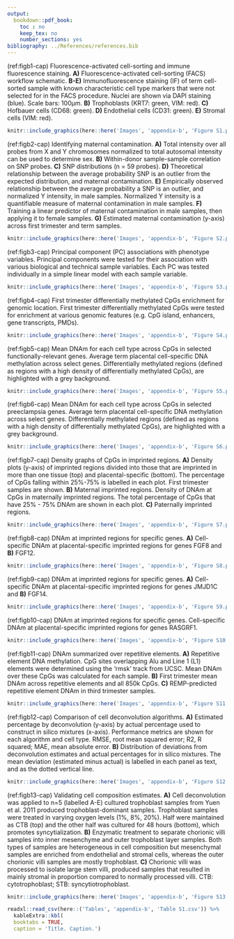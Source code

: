 ```yaml
---
output:
  bookdown::pdf_book:
    toc : no
    keep_tex: no
    number_sections: yes
bibliography: ../References/references.bib
---
```


(ref:figb1-cap) Fluorescence-activated cell-sorting and immune fluorescence staining. **A)** Fluorescence-activated cell-sorting (FACS) workflow schematic. **B-E)** Immunofluorescence staining (IF) of term cell-sorted sample with known characteristic cell type markers that were not selected for in the FACS procedure. Nuclei are shown via DAPI staining (blue). Scale bars: 100µm. **B)** Trophoblasts (KRT7: green, VIM: red). **C)** Hofbauer cells (CD68: green). **D)** Endothelial cells (CD31: green). **E)** Stromal cells (VIM: red).

```r
knitr::include_graphics(here::here('Images', 'appendix-b', 'Figure S1.pdf'))
```

(ref:figb2-cap) Identifying maternal contamination. **A)** Total intensity over all probes from X and Y chromosomes normalized to total autosomal intensity can be used to determine sex.  **B)** Within-donor sample-sample correlation on SNP probes. **C)** SNP distributions (n = 59 probes). **D)** Theoretical relationship between the average probability SNP is an outlier from the expected distribution, and maternal contamination. **E)** Empirically observed relationship between the average probability a SNP is an outlier, and normalized Y intensity, in male samples. Normalized Y intensity is a quantifiable measure of maternal contamination in male samples. **F)** Training a linear predictor of maternal contamination in male samples, then applying it to female samples. **G)** Estimated maternal contamination (y-axis) across first trimester and term samples. 

```r
knitr::include_graphics(here::here('Images', 'appendix-b', 'Figure S2.pdf'))
```

(ref:figb3-cap) Principal component (PC) associations with phenotype variables. Principal components were tested for their association with various biological and technical sample variables. Each PC was tested individually in a simple linear model with each sample variable.

```r
knitr::include_graphics(here::here('Images', 'appendix-b', 'Figure S3.pdf'))
```

(ref:figb4-cap) First trimester differentially methylated CpGs enrichment for genomic location. First trimester differentially methylated CpGs were tested for enrichment at various genomic features (e.g. CpG island, enhancers, gene transcripts, PMDs).

```r
knitr::include_graphics(here::here('Images', 'appendix-b', 'Figure S4.pdf'))
```

(ref:figb5-cap) Mean DNAm for each cell type across CpGs in selected functionally-relevant genes. Average term placental cell-specific DNA methylation across select genes. Differentially methylated regions (defined as regions with a high density of differentially methylated CpGs), are highlighted with a grey background.

```r
knitr::include_graphics(here::here('Images', 'appendix-b', 'Figure S5.pdf'))
```

(ref:figb6-cap) Mean DNAm for each cell type across CpGs in selected preeclampsia genes. Average term placental cell-specific DNA methylation across select genes. Differentially methylated regions (defined as regions with a high density of differentially methylated CpGs), are highlighted with a grey background.

```r
knitr::include_graphics(here::here('Images', 'appendix-b', 'Figure S6.pdf'))
```

(ref:figb7-cap) Density graphs of CpGs in imprinted regions. **A)** Density plots (y-axis) of imprinted regions divided into those that are imprinted in more than one tissue (top) and placental-specific (bottom). The percentage of CpGs falling within 25%-75% is labelled in each plot. First trimester samples are shown. **B)** Maternal imprinted regions. Density of DNAm at CpGs in maternally imprinted regions. The total percentage of CpGs that have 25% - 75% DNAm are shown in each plot. **C)** Paternally imprinted regions.

```r
knitr::include_graphics(here::here('Images', 'appendix-b', 'Figure S7.pdf'))
```

(ref:figb8-cap) DNAm at imprinted regions for specific genes. **A)** Cell-specific DNAm at placental-specific imprinted regions for genes FGF8 and **B)** FGF12.


```r
knitr::include_graphics(here::here('Images', 'appendix-b', 'Figure S8.pdf'))
```

(ref:figb9-cap) DNAm at imprinted regions for specific genes. **A)** Cell-specific DNAm at placental-specific imprinted regions for genes JMJD1C and **B)** FGF14.

```r
knitr::include_graphics(here::here('Images', 'appendix-b', 'Figure S9.pdf'))
```

(ref:figb10-cap) DNAm at imprinted regions for specific genes. Cell-specific DNAm at placental-specific imprinted regions for genes RASGRF1.

```r
knitr::include_graphics(here::here('Images', 'appendix-b', 'Figure S10.pdf'))
```

(ref:figb11-cap) DNAm summarized over repetitive elements. **A)** Repetitive element DNA methylation. CpG sites overlapping Alu and Line 1 (L1) elements were determined using the ‘rmsk’ track from UCSC. Mean DNAm over these CpGs was calculated for each sample. **B)** First trimester mean DNAm across repetitive elements and all 850k CpGs. **C)** REMP-predicted repetitive element DNAm in third trimester samples.

```r
knitr::include_graphics(here::here('Images', 'appendix-b', 'Figure S11.pdf'))
```

(ref:figb12-cap) Comparison of cell deconvolution algorithms. **A)** Estimated percentage by deconvolution (y-axis) by actual percentage used to construct in silico mixtures (x-axis). Performance metrics are shown for each algorithm and cell type. RMSE, root mean squared error; R2, R squared; MAE, mean absolute error. **B)** Distribution of deviations from deconvolution estimates and actual percentages for in silico mixtures. The mean deviation (estimated minus actual) is labelled in each panel as text, and as the dotted vertical line.

```r
knitr::include_graphics(here::here('Images', 'appendix-b', 'Figure S12.pdf'))
```

(ref:figb13-cap) Validating cell composition estimates. **A)** Cell deconvolution was applied to n=5 (labelled A-E) cultured trophoblast samples from Yuen et al. 2011 produced trophoblast-dominant samples. Trophoblast samples were treated in varying oxygen levels (1%, 8%, 20%). Half were maintained as CTB (top) and the other half was cultured for 48 hours (bottom), which promotes syncytialization. **B)** Enzymatic treatment to separate chorionic villi samples into inner mesenchyme and outer trophoblast layer samples. Both types of samples are heterogeneous in cell composition but mesenchymal samples are enriched from endothelial and stromal cells, whereas the outer chorionic villi samples are mostly trophoblast. **C)** Chorionic villi was processed to isolate large stem villi, produced samples that resulted in mainly stromal in proportion compared to normally processed villi. CTB: cytotrophoblast; STB: syncytiotrophoblast.

```r
knitr::include_graphics(here::here('Images', 'appendix-b', 'Figure S13.pdf'))
```

<!----- Tables---->

\captionsetup{width=7in}

```r
readxl::read_csv(here::('Tables', 'appendix-b', 'Table S1.csv')) %>%
  kableExtra::kbl(
  booktabs = TRUE,
  caption = 'Title. Caption.')
```